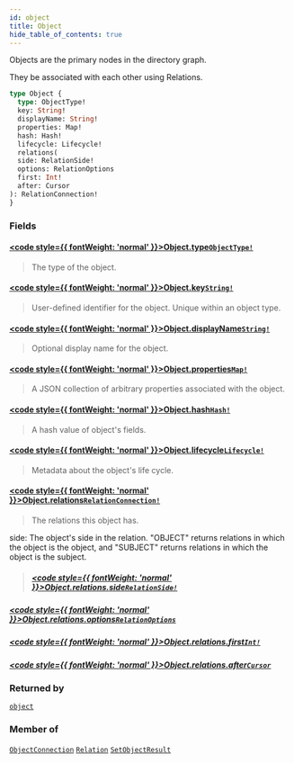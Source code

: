 ```yaml
---
id: object
title: Object
hide_table_of_contents: true
---
```








Objects are the primary nodes in the directory graph.

They be associated with each other using Relations.

```graphql
type Object {
  type: ObjectType!
  key: String!
  displayName: String!
  properties: Map!
  hash: Hash!
  lifecycle: Lifecycle!
  relations(
  side: RelationSide!
  options: RelationOptions
  first: Int!
  after: Cursor
): RelationConnection!
}
```


### Fields

#### [<code style={{ fontWeight: 'normal' }}>Object.<b>type</b></code>](#)<Bullet />[`ObjectType!`](/docs/v1/directory-api-reference/schema/object-types/objects/object-type) <Badge class="secondary" text="non-null"/> <Badge class="secondary" text="object"/> <Badge class="secondary" text="object-types"/>
> The type of the object.
> 

#### [<code style={{ fontWeight: 'normal' }}>Object.<b>key</b></code>](#)<Bullet />[`String!`](/docs/v1/directory-api-reference/schema/common/scalars/string) <Badge class="secondary" text="non-null"/> <Badge class="secondary" text="scalar"/> <Badge class="secondary" text="common"/>
> User-defined identifier for the object. Unique within an object type.
> 

#### [<code style={{ fontWeight: 'normal' }}>Object.<b>displayName</b></code>](#)<Bullet />[`String!`](/docs/v1/directory-api-reference/schema/common/scalars/string) <Badge class="secondary" text="non-null"/> <Badge class="secondary" text="scalar"/> <Badge class="secondary" text="common"/>
> Optional display name for the object.
> 

#### [<code style={{ fontWeight: 'normal' }}>Object.<b>properties</b></code>](#)<Bullet />[`Map!`](/docs/v1/directory-api-reference/schema/common/scalars/map) <Badge class="secondary" text="non-null"/> <Badge class="secondary" text="scalar"/> <Badge class="secondary" text="common"/>
> A JSON collection of arbitrary properties associated with the object.
> 

#### [<code style={{ fontWeight: 'normal' }}>Object.<b>hash</b></code>](#)<Bullet />[`Hash!`](/docs/v1/directory-api-reference/schema/common/scalars/hash) <Badge class="secondary" text="non-null"/> <Badge class="secondary" text="scalar"/> <Badge class="secondary" text="common"/>
> A hash value of object's fields.
> 

#### [<code style={{ fontWeight: 'normal' }}>Object.<b>lifecycle</b></code>](#)<Bullet />[`Lifecycle!`](/docs/v1/directory-api-reference/schema/common/objects/lifecycle) <Badge class="secondary" text="non-null"/> <Badge class="secondary" text="object"/> <Badge class="secondary" text="common"/>
> Metadata about the object's life cycle.
> 

#### [<code style={{ fontWeight: 'normal' }}>Object.<b>relations</b></code>](#)<Bullet />[`RelationConnection!`](/docs/v1/directory-api-reference/schema/relations/objects/relation-connection) <Badge class="secondary" text="non-null"/> <Badge class="secondary" text="object"/> <Badge class="secondary" text="relations"/>
> The relations this object has.

side: The object's side in the relation. "OBJECT" returns relations in which the object is the object, and
"SUBJECT" returns relations in which the object is the subject.
> ##### [<code style={{ fontWeight: 'normal' }}>Object.relations.<b>side</b></code>](#)<Bullet />[`RelationSide!`](/docs/v1/directory-api-reference/schema/objects/enums/relation-side) <Badge class="secondary" text="non-null"/> <Badge class="secondary" text="enum"/> <Badge class="secondary" text="objects"/>
> 
> 

##### [<code style={{ fontWeight: 'normal' }}>Object.relations.<b>options</b></code>](#)<Bullet />[`RelationOptions`](/docs/v1/directory-api-reference/schema/objects/inputs/relation-options) <Badge class="secondary" text="input"/> <Badge class="secondary" text="objects"/>
> 
> 

##### [<code style={{ fontWeight: 'normal' }}>Object.relations.<b>first</b></code>](#)<Bullet />[`Int!`](/docs/v1/directory-api-reference/schema/common/scalars/int) <Badge class="secondary" text="non-null"/> <Badge class="secondary" text="scalar"/> <Badge class="secondary" text="common"/>
> 
> 

##### [<code style={{ fontWeight: 'normal' }}>Object.relations.<b>after</b></code>](#)<Bullet />[`Cursor`](/docs/v1/directory-api-reference/schema/common/scalars/cursor) <Badge class="secondary" text="scalar"/> <Badge class="secondary" text="common"/>
> 
> 



### Returned by

[`object`](/docs/v1/directory-api-reference/schema/objects/queries/object)  <Badge class="secondary" text="query"/>

### Member of

[`ObjectConnection`](/docs/v1/directory-api-reference/schema/objects/objects/object-connection)  <Badge class="secondary" text="object"/><Bullet />[`Relation`](/docs/v1/directory-api-reference/schema/relations/objects/relation)  <Badge class="secondary" text="object"/><Bullet />[`SetObjectResult`](/docs/v1/directory-api-reference/schema/objects/objects/set-object-result)  <Badge class="secondary" text="object"/>



